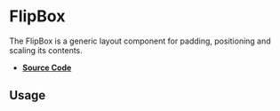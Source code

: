 
<Meta title="Components/FlipBox" />

# FlipBox

The FlipBox is a generic layout component for padding, positioning and scaling
its contents.

- **[Source Code](https://github.com/flip-corp/swirl/tree/main/packages/swirl-components/src/components/flip-box)**

## Usage

<Canvas withSource="open">
  <Story id="components-flipbox--flip-box" />
</Canvas>

<ArgsTable story="." />
